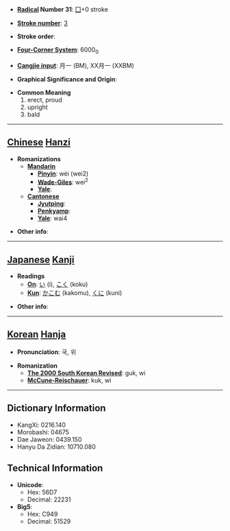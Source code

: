 * '''[[Wiktionary:Chinese radical index| Radical]] Number 31''': [[Wiktionary:Chinese radical index 囗|囗]]+0 stroke

* '''[[Wiktionary:Chinese total strokes index|Stroke number]]''': [[Wiktionary:Chinese total strokes index 3|3]]

* '''Stroke order''': 

* '''[[Wiktionary:Chinese four corner index|Four-Corner System]]''': 6000<sub>0</sub>

* '''[[Wiktionary:Chinese Cangjie index|Cangjie input]]''': 月一 (BM), XX月一 (XXBM)

* '''Graphical Significance and Origin''': 

* '''Common Meaning'''
*#erect, proud
*# upright
*# bald


----

== [[Chinese]] [[Hanzi]] ==

* '''Romanizations'''
** '''[[Mandarin]]'''
*** '''[[Pinyin]]''': wéi (wei2)
*** '''[[Wade-Giles]]''': wei<sup>2</sup>
*** '''[[Yale]]''': 
** '''[[Cantonese]]'''
*** '''[[Jyutping]]''':
*** '''[[Penkyamp]]''': 
*** '''[[Yale]]''': wai4

* '''Other info''': 

----

== [[Japanese]] [[Kanji]] ==

* '''Readings'''
** '''[[On]]''': [[い]] (i), [[こく]] (koku)
** '''[[Kun]]''': [[かこむ]] (kakomu), [[くに]] (kuni)

* '''Other info''':  

----

== [[Korean]] [[Hanja]] ==

* '''Pronunciation''': 국, 위

* '''Romanization'''
** '''[[The 2000 South Korean Revised Romanization|The 2000 South Korean Revised]]''': guk, wi
** '''[[McCune-Reischauer]]''': kuk, wi

----

== Dictionary Information ==

* KangXi: 0216.140
* Morobashi: 04675
* Dae Jaweon: 0439.150
* Hanyu Da Zidian: 10710.080

== Technical Information ==

* '''Unicode''':
** Hex: 56D7
** Decimal: 22231
* '''Big5''':
** Hex: C949
** Decimal: 51529